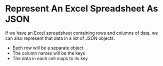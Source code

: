 <Tag tag="Programming"/>

# Represent An Excel Spreadsheet As JSON

<TimeStamp updated="February 27, 2022, 9:20  PM ET"/>

If we have an Excel spreadsheet containing 
rows and columns of data, we can also represent that data
in a list of JSON objects. 

* Each row will be a separate object
* The column names will be the keys
* The data in each cell maps to its key